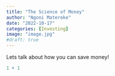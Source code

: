 ---
title: "The Science of Money"
author: "Ngoni Matereke"
date: "2022-10-17"
categories: [Investing]
image: "image.jpg"
#draft: true
---

Lets talk about how you can save money!

```{r}
1 + 1
```
